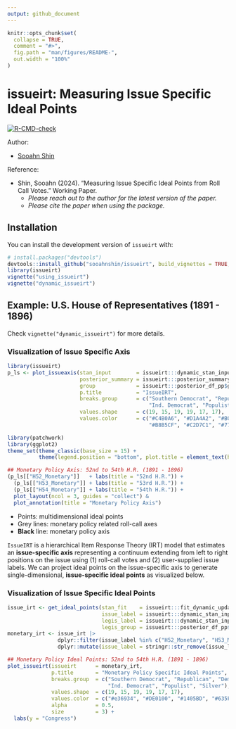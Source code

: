 ```yaml
---
output: github_document
---
```


<!-- README.md is generated from README.Rmd. Please edit that file -->

```r
knitr::opts_chunk$set(
  collapse = TRUE,
  comment = "#>",
  fig.path = "man/figures/README-",
  out.width = "100%"
)
```

# issueirt: Measuring Issue Specific Ideal Points

<!-- badges: start -->
[![R-CMD-check](https://github.com/sooahnshin/issueirt/actions/workflows/R-CMD-check.yaml/badge.svg)](https://github.com/sooahnshin/issueirt/actions/workflows/R-CMD-check.yaml)
<!-- badges: end -->

Author: 

- [Sooahn Shin](http://sooahnshin.com/)

Reference:

- Shin, Sooahn (2024). "Measuring Issue Specific Ideal Points from Roll Call Votes." Working Paper.
  - _Please reach out to the author for the latest version of the paper._
  - _Please cite the paper when using the package._

## Installation

You can install the development version of `issueirt` with:

```r
# install.packages("devtools")
devtools::install_github("sooahnshin/issueirt", build_vignettes = TRUE, dependencies = TRUE)
library(issueirt)
vignette("using_issueirt")
vignette("dynamic_issueirt")
```

## Example: U.S. House of Representatives (1891 - 1896)

Check `vignette("dynamic_issueirt")` for more details.

### Visualization of Issue Specific Axis

```r
library(issueirt)
p_ls <- plot_issueaxis(stan_input        = issueirt:::dynamic_stan_input, 
                       posterior_summary = issueirt:::posterior_summary_pp,
                       group             = issueirt:::posterior_df_pp$group, 
                       p.title           = "IssueIRT",
                       breaks.group      = c("Southern Democrat", "Republican", "Democrat", 
                                             "Ind. Democrat", "Populist", "Silver"), 
                       values.shape      = c(19, 15, 19, 19, 17, 17), 
                       values.color      = c("#C4B0A6", "#D1A4A2", "#B0AECF", 
                                             "#B8B5CF", "#C2D7C1", "#777777"))

library(patchwork)
library(ggplot2)
theme_set(theme_classic(base_size = 15) + 
          theme(legend.position = "bottom", plot.title = element_text(hjust = 0.5)))

## Monetary Policy Axis: 52nd to 54th H.R. (1891 - 1896)
(p_ls[["H52_Monetary"]]   + labs(title = "52nd H.R.")) +
  (p_ls[["H53_Monetary"]] + labs(title = "53rd H.R.")) +
  (p_ls[["H54_Monetary"]] + labs(title = "54th H.R.")) +
  plot_layout(ncol = 3, guides = "collect") &
  plot_annotation(title = "Monetary Policy Axis")
```

- Points: multidimensional ideal points
- Grey lines: monetary policy related roll-call axes 
- **Black** line: monetary policy axis

`IssueIRT` is a hierarchical Item Response Theory (IRT) model that estimates an **issue-specific axis** representing a continuum extending from left to right positions on the issue using (1) roll-call votes and (2) user-supplied issue labels.
We can project ideal points on the issue-specific axis to generate single-dimensional, **issue-specific ideal points** as visualized below.

### Visualization of Issue Specific Ideal Points

```r
issue_irt <- get_ideal_points(stan_fit    = issueirt:::fit_dynamic_updated, 
                              issue_label = issueirt:::dynamic_stan_input$misc$issue_code_df$codebook$label,
                              legis_label = issueirt:::dynamic_stan_input$misc$legis_term, 
                              legis_group = issueirt:::posterior_df_pp$group)
monetary_irt <- issue_irt |> 
                dplyr::filter(issue_label %in% c("H52_Monetary", "H53_Monetary", "H54_Monetary")) |>
                dplyr::mutate(issue_label = stringr::str_remove(issue_label, "_Monetary"))

## Monetary Policy Ideal Points: 52nd to 54th H.R. (1891 - 1896)
plot_issueirt(issueirt      = monetary_irt, 
              p.title       = "Monetary Policy Specific Ideal Points",
              breaks.group  = c("Southern Democrat", "Republican", "Democrat", 
                                "Ind. Democrat", "Populist", "Silver"), 
              values.shape  = c(19, 15, 19, 19, 17, 17), 
              values.color  = c("#e36934", "#DE0100", "#1405BD", "#635FBD", "#62bd6d", "#777777"),
              alpha         = 0.5, 
              size          = 3) +
  labs(y = "Congress")
```
